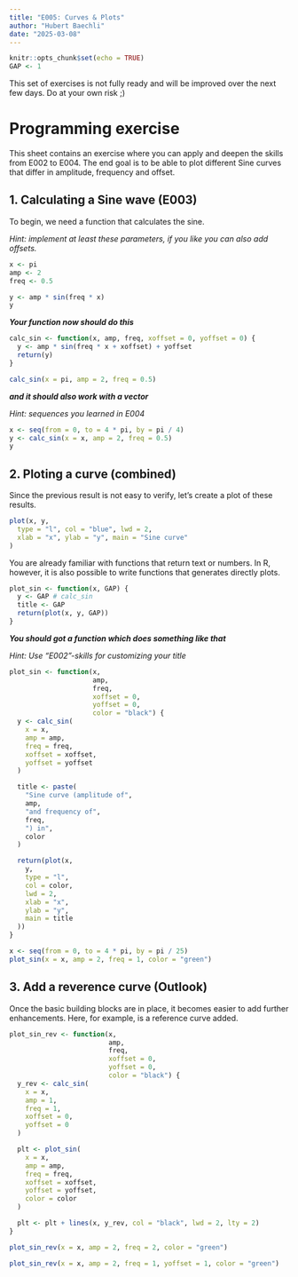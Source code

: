---
title: "E005: Curves & Plots"
author: "Hubert Baechli"
date: "2025-03-08"
---

```{r setup, include=FALSE}
knitr::opts_chunk$set(echo = TRUE)
GAP <- 1
```

::: {.callout-warning}
This set of exercises is not fully ready and will be improved over the next few days. Do at your own risk ;)
:::

# Programming exercise

This sheet contains an exercise where you can apply and deepen the skills from E002 to E004. The end goal is to be able to plot different Sine curves that differ in amplitude, frequency and offset.


## 1. Calculating a Sine wave (E003)

To begin, we need a function that calculates the sine.

*Hint: implement at least these parameters, if you like you can also add offsets.*

```{r}
x <- pi
amp <- 2
freq <- 0.5

y <- amp * sin(freq * x)
y
```

***Your function now should do this***

```{r echo = FALSE}
calc_sin <- function(x, amp, freq, xoffset = 0, yoffset = 0) {
  y <- amp * sin(freq * x + xoffset) + yoffset
  return(y)
}

```

```{r}
calc_sin(x = pi, amp = 2, freq = 0.5)
```

***and it should also work with a vector***

*Hint: sequences you learned in E004*

```{r}
x <- seq(from = 0, to = 4 * pi, by = pi / 4)
y <- calc_sin(x = x, amp = 2, freq = 0.5)
y
```

## 2. Ploting a curve (combined)

Since the previous result is not easy to verify, let's create a plot of these results.

```{r}
plot(x, y,
  type = "l", col = "blue", lwd = 2,
  xlab = "x", ylab = "y", main = "Sine curve"
)
```

You are already familiar with functions that return text or numbers. In R, however, it is also possible to write functions that generates directly plots.

```{r}
plot_sin <- function(x, GAP) {
  y <- GAP # calc_sin
  title <- GAP
  return(plot(x, y, GAP))
}
```

***You should got a function which does something like that***

*Hint: Use "E002"-skills for customizing your title*

```{r, echo=FALSE}
plot_sin <- function(x,
                     amp,
                     freq,
                     xoffset = 0,
                     yoffset = 0,
                     color = "black") {
  y <- calc_sin(
    x = x,
    amp = amp,
    freq = freq,
    xoffset = xoffset,
    yoffset = yoffset
  )

  title <- paste(
    "Sine curve (amplitude of",
    amp,
    "and frequency of",
    freq,
    ") in",
    color
  )

  return(plot(x,
    y,
    type = "l",
    col = color,
    lwd = 2,
    xlab = "x",
    ylab = "y",
    main = title
  ))
}
```

```{r}
x <- seq(from = 0, to = 4 * pi, by = pi / 25)
plot_sin(x = x, amp = 2, freq = 1, color = "green")
```

## 3. Add a reverence curve (Outlook)

Once the basic building blocks are in place, it becomes easier to add further enhancements. Here, for example, is a reference curve added.

```{r, echo=FALSE}
plot_sin_rev <- function(x,
                         amp,
                         freq,
                         xoffset = 0,
                         yoffset = 0,
                         color = "black") {
  y_rev <- calc_sin(
    x = x,
    amp = 1,
    freq = 1,
    xoffset = 0,
    yoffset = 0
  )

  plt <- plot_sin(
    x = x,
    amp = amp,
    freq = freq,
    xoffset = xoffset,
    yoffset = yoffset,
    color = color
  )

  plt <- plt + lines(x, y_rev, col = "black", lwd = 2, lty = 2)
}
```

```{r}
plot_sin_rev(x = x, amp = 2, freq = 2, color = "green")
```

```{r}
plot_sin_rev(x = x, amp = 2, freq = 1, yoffset = 1, color = "green")
```
